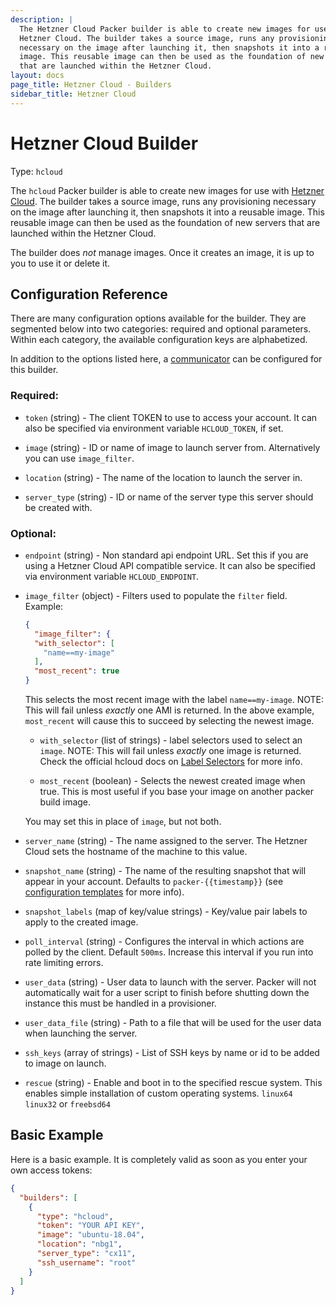 ```yaml
---
description: |
  The Hetzner Cloud Packer builder is able to create new images for use with the
  Hetzner Cloud. The builder takes a source image, runs any provisioning
  necessary on the image after launching it, then snapshots it into a reusable
  image. This reusable image can then be used as the foundation of new servers
  that are launched within the Hetzner Cloud.
layout: docs
page_title: Hetzner Cloud - Builders
sidebar_title: Hetzner Cloud
---
```


# Hetzner Cloud Builder

Type: `hcloud`

The `hcloud` Packer builder is able to create new images for use with [Hetzner
Cloud](https://www.hetzner.cloud). The builder takes a source image, runs any
provisioning necessary on the image after launching it, then snapshots it into
a reusable image. This reusable image can then be used as the foundation of new
servers that are launched within the Hetzner Cloud.

The builder does _not_ manage images. Once it creates an image, it is up to you
to use it or delete it.

## Configuration Reference

There are many configuration options available for the builder. They are
segmented below into two categories: required and optional parameters. Within
each category, the available configuration keys are alphabetized.

In addition to the options listed here, a
[communicator](/docs/templates/communicator) can be configured for this
builder.

### Required:

- `token` (string) - The client TOKEN to use to access your account. It can
  also be specified via environment variable `HCLOUD_TOKEN`, if set.

- `image` (string) - ID or name of image to launch server from. Alternatively
  you can use `image_filter`.

- `location` (string) - The name of the location to launch the server in.

- `server_type` (string) - ID or name of the server type this server should
  be created with.

### Optional:

- `endpoint` (string) - Non standard api endpoint URL. Set this if you are
  using a Hetzner Cloud API compatible service. It can also be specified via
  environment variable `HCLOUD_ENDPOINT`.

- `image_filter` (object) - Filters used to populate the `filter`
  field. Example:

  ```json
  {
    "image_filter": {
    "with_selector": [
      "name==my-image"
    ],
    "most_recent": true
  }
  ```

  This selects the most recent image with the label `name==my-image`. NOTE:
  This will fail unless _exactly_ one AMI is returned. In the above example,
  `most_recent` will cause this to succeed by selecting the newest image.

  - `with_selector` (list of strings) - label selectors used to select an
    `image`. NOTE: This will fail unless _exactly_ one image is returned.
    Check the official hcloud docs on
    [Label Selectors](https://docs.hetzner.cloud/#overview-label-selector)
    for more info.

  - `most_recent` (boolean) - Selects the newest created image when true.
    This is most useful if you base your image on another packer build image.

  You may set this in place of `image`, but not both.

- `server_name` (string) - The name assigned to the server. The Hetzner Cloud
  sets the hostname of the machine to this value.

- `snapshot_name` (string) - The name of the resulting snapshot that will
  appear in your account. Defaults to `packer-{{timestamp}}` (see
  [configuration templates](/docs/templates/engine) for more info).

- `snapshot_labels` (map of key/value strings) - Key/value pair labels to
  apply to the created image.

- `poll_interval` (string) - Configures the interval in which actions are
  polled by the client. Default `500ms`. Increase this interval if you run
  into rate limiting errors.

- `user_data` (string) - User data to launch with the server. Packer will not
  automatically wait for a user script to finish before shutting down the
  instance this must be handled in a provisioner.

- `user_data_file` (string) - Path to a file that will be used for the user
  data when launching the server.

- `ssh_keys` (array of strings) - List of SSH keys by name or id to be added
  to image on launch.

- `rescue` (string) - Enable and boot in to the specified rescue system. This
  enables simple installation of custom operating systems. `linux64`
  `linux32` or `freebsd64`

## Basic Example

Here is a basic example. It is completely valid as soon as you enter your own
access tokens:

```json
{
  "builders": [
    {
      "type": "hcloud",
      "token": "YOUR API KEY",
      "image": "ubuntu-18.04",
      "location": "nbg1",
      "server_type": "cx11",
      "ssh_username": "root"
    }
  ]
}
```
